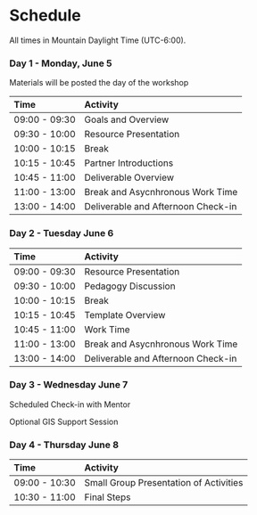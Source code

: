 <!-- vim: set ft=markdown: -->
# Schedule

::: {.callout-note}
All times in Mountain Daylight Time (UTC-6:00).
:::


### Day 1 - Monday, June 5

Materials will be posted the day of the workshop

| Time          | Activity         |
| :------------ | :--------------- |
| 09:00 - 09:30 | Goals and Overview |
| 09:30 - 10:00 | Resource Presentation |
| 10:00 - 10:15 | Break |
| 10:15 - 10:45 | Partner Introductions |
| 10:45 - 11:00 | Deliverable Overview |
| 11:00 - 13:00 | Break and Asycnhronous Work Time |
| 13:00 - 14:00 | Deliverable and Afternoon Check-in |


### Day 2 - Tuesday June 6

| Time          | Activity         |
| :------------ | :--------------- |
| 09:00 - 09:30 | Resource Presentation |
| 09:30 - 10:00 | Pedagogy Discussion |
| 10:00 - 10:15 | Break |
| 10:15 - 10:45 | Template Overview |
| 10:45 - 11:00 | Work Time |
| 11:00 - 13:00 | Break and Asycnhronous Work Time |
| 13:00 - 14:00 | Deliverable and Afternoon Check-in |


### Day 3 - Wednesday June 7

Scheduled Check-in with Mentor

Optional GIS Support Session


### Day 4 - Thursday June 8

| Time          | Activity         |
| :------------ | :--------------- |
| 09:00 - 10:30 | Small Group Presentation of Activities |
| 10:30 - 11:00 | Final Steps |
